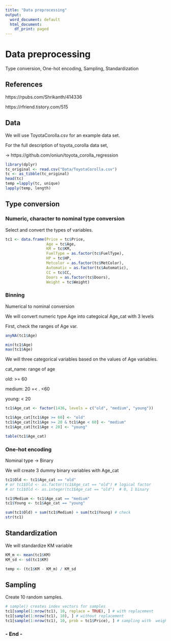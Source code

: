 ```yaml
---
title: "Data preprocessing"
output:
  word_document: default
  html_document:
    df_print: paged
---
```

# Data preprocessing
Type conversion, One-hot encoding, Sampling, Standardization 

## References 

https://rpubs.com/Shrikanth/414336

https://rfriend.tistory.com/515


## Data

We will use ToyotaCorolla.csv for an example data set.

For the full description of toyota_corolla data set, 

-> https://github.com/oniun/toyota_corolla_regression

```r
library(dplyr)
tc_original <- read.csv("Data/ToyotaCorolla.csv")
tc <- as_tibble(tc_original)
head(tc)
temp =lapply(tc, unique)
lapply(temp, length)
```

## Type conversion

### Numeric, character  to nominal type conversion 

Select and convert the types of variables. 

```r
tc1 <- data.frame(Price = tc$Price, 
                  Age = tc$Age, 
                  KM = tc$KM, 
                  FuelType = as.factor(tc$FuelType), 
                  HP = tc$HP, 
                  Metcolor = as.factor(tc$MetColor), 
                  Automatic = as.factor(tc$Automatic), 
                  CC = tc$CC, 
                  Doors = as.factor(tc$Doors), 
                  Weight = tc$Weight) 
```

### Binning

Numerical to nominal conversion 

We will convert numeric type Age into categoical Age_cat with 3 levels

First, check the ranges of Age var.

```r
anyNA(tc1$Age)

min(tc1$Age) 
max(tc1$Age)
```

We will three categorical variables based on the values of Age variables. 

cat_name: range of age

old: >= 60

medium: 20 =< . <60

young: < 20

```r
tc1$Age_cat <- factor(1436, levels = c("old", "medium", "young"))

tc1$Age_cat[tc1$Age >= 60] <- "old" 
tc1$Age_cat[tc1$Age >= 20 & tc1$Age < 60] <- "medium"
tc1$Age_cat[tc1$Age < 20] <- "young" 

table(tc1$Age_cat)
```

### One-hot encoding

Nominal type -> Binary 

We will create 3 dummy binary variables with Age_cat

```r
tc1$Old <- tc1$Age_cat == "old"
# or tc1$Old <- as.factor(tc1$Age_cat == "old") # logical factor
# or tc1$Old <- as.integer(tc1$Age_cat == "old")  # 0, 1 binary

tc1$Medium <- tc1$Age_cat == "medium"
tc1$Young <- tc1$Age_cat == "young"

sum(tc1$Old) + sum(tc1$Medium) + sum(tc1$Young) # check
str(tc1)
```

## Standardization

We will standardize KM  variable 

```r
KM_m <- mean(tc1$KM)
KM_sd <- sd(tc1$KM)

temp <- (tc1$KM - KM_m) / KM_sd
```

## Sampling

Create 10 random samples.

```r
# sample() creates index vectors for samples 
tc1[sample(1:nrow(tc1), 10, replace = TRUE), ] # with replacement
tc1[sample(1:nrow(tc1), 10), ] # without replacement
tc1[sample(1:nrow(tc1), 10, prob = tc1$Price), ] # sampling with  weight(probability)
```

### - End -